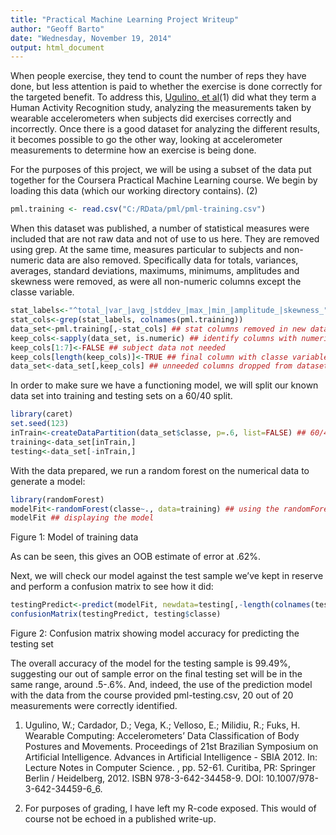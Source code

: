 ```yaml
---
title: "Practical Machine Learning Project Writeup"
author: "Geoff Barto"
date: "Wednesday, November 19, 2014"
output: html_document
---
```

When people exercise, they tend to count the number of reps they have done, but less attention is paid to whether the exercise is done correctly for the targeted benefit. To address this, <a href="http://groupware.les.inf.puc-rio.br/har">Ugulino, et al</a>(1) did what they term a Human Activity Recognition study, analyzing the measurements taken by wearable accelerometers when subjects did exercises correctly and incorrectly. Once there is a good dataset for analyzing the different results, it becomes possible to go the other way, looking at accelerometer measurements to determine how an exercise is being done.

For the purposes of this project, we will be using a subset of the data put together for the Coursera Practical Machine Learning course. We begin by loading this data (which our working directory contains). (2)

```r
pml.training <- read.csv("C:/RData/pml/pml-training.csv")
```
When this dataset was published, a number of statistical measures were included that are not raw data and not of use to us here. They are removed using grep. At the same time, measures particular to subjects and non-numeric data are also removed. Specifically data for totals, variances, averages, standard deviations, maximums, minimums, amplitudes and skewness were removed, as were all non-numeric columns except the classe variable.
```r
stat_labels<-"^total_|var_|avg_|stddev_|max_|min_|amplitude_|skewness_" ## string with stat columns
stat_cols<-grep(stat_labels, colnames(pml.training))
data_set<-pml.training[,-stat_cols] ## stat columns removed in new data set
keep_cols<-sapply(data_set, is.numeric) ## identify columns with numeric data
keep_cols[1:7]<-FALSE ## subject data not needed
keep_cols[length(keep_cols)]<-TRUE ## final column with classe variable is non-numeric but kept
data_set<-data_set[,keep_cols] ## unneeded columns dropped from dataset
```
In order to make sure we have a functioning model, we will split our known data set into training and testing sets on a 60/40 split.
```r
library(caret)
set.seed(123)
inTrain<-createDataPartition(data_set$classe, p=.6, list=FALSE) ## 60/40 data partition
training<-data_set[inTrain,]
testing<-data_set[-inTrain,]
```
With the data prepared, we run a random forest on the numerical data to generate a model:
```r
library(randomForest)
modelFit<-randomForest(classe~., data=training) ## using the randomForest function directly
modelFit ## displaying the model
```
Figure 1: Model of training data

As can be seen, this gives an OOB estimate of error at .62%.

Next, we will check our model against the test sample we've kept in reserve and perform a confusion matrix to see how it did:
```r
testingPredict<-predict(modelFit, newdata=testing[,-length(colnames(testing))])
confusionMatrix(testingPredict, testing$classe)
```
Figure 2: Confusion matrix showing model accuracy for predicting the testing set

The overall accuracy of the model for the testing sample is 99.49%, suggesting our out of sample error on the final testing set will be in the same range, around .5-.6%. And, indeed, the use of the prediction model with the data from the course provided pml-testing.csv, 20 out of 20 measurements were correctly identified.



(1) Ugulino, W.; Cardador, D.; Vega, K.; Velloso, E.; Milidiu, R.; Fuks, H. Wearable Computing: Accelerometers' Data Classification of Body Postures and Movements. Proceedings of 21st Brazilian Symposium on Artificial Intelligence. Advances in Artificial Intelligence - SBIA 2012. In: Lecture Notes in Computer Science. , pp. 52-61. Curitiba, PR: Springer Berlin / Heidelberg, 2012. ISBN 978-3-642-34458-9. DOI: 10.1007/978-3-642-34459-6_6.

(2) For purposes of grading, I have left my R-code exposed. This would of course not be echoed in a published write-up.